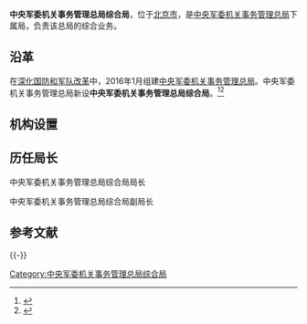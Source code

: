 {{Expand|time=2017-02-20T03:49:25+00:00}}
{{Infobox PRCG
|color = darkgreen
|机构名称 = 中央军委机关事务管理总局综合局
|上级机构 = [[中央军委机关事务管理总局|中央军委机关事务管理总局]]
|机构类型 = 中央军委机关事务管理总局下属局
|军事级别 = 
|标志1 = China Emblem PLA.svg
|标志1说明 = [[中国人民解放军军徽|中国人民解放军军徽]]
|职位1 = 局长
|人员1 = 
|衔级1 = 
|职位2 = 
|人员2 =
|职位3 =
|人员3 =
|职位4 =
|人员4 =
|地址1 = [[北京市|北京市]]
|成立时间 = 2016年
|a=
|b=
|c=
|d=
|E=
|e=
}}

'''中央军委机关事务管理总局综合局'''，位于[[北京市|北京市]]，是[[中央军委机关事务管理总局|中央军委机关事务管理总局]]下属局，负责该总局的综合业务。

==沿革==
在[[深化国防和军队改革|深化国防和军队改革]]中，2016年1月组建[[中央军委机关事务管理总局|中央军委机关事务管理总局]]。中央军委机关事务管理总局新设'''中央军委机关事务管理总局综合局'''。<ref>{{Cite web |url=http://www.nhfpc.gov.cn/yzygj/s3593g/201603/fa3116cd386d4c7e983a8baddb5d8332.shtml |title=关于印发加强三级医院对口帮扶贫困县县级医院工作方案的通知，中华人民共和国国家卫生和计划生育委员会，2016年2月17日 |access-date=2016年9月16日 |archive-url=https://web.archive.org/web/20160325135442/http://www.nhfpc.gov.cn/yzygj/s3593g/201603/fa3116cd386d4c7e983a8baddb5d8332.shtml |archive-date=2016年3月25日 |dead-url=yes }}</ref><ref>{{Cite web |url=http://www.lawxp.com/statute/s1766008.html |title=国家卫生计生委、国务院扶贫办、国家中医药管理局、中央军委政治工作部、中央军委后勤保障部关于印发加强三级医院对口帮扶贫困县县级医院工作方案的通知，2016年2月17日 |accessdate=2016年9月16日 |archive-date=2016年10月9日 |archive-url=https://web.archive.org/web/20161009151635/http://www.lawxp.com/statute/s1766008.html |dead-url=no }}</ref>

==机构设置==

==历任局长==
{{col-begin}}
{{col-2}}
;中央军委机关事务管理总局综合局局长

{{col-2}}
;中央军委机关事务管理总局综合局副局长

{{col-end}}

== 参考文献 ==
{{Reflist}}

{{-}}
{{中华人民共和国军事小作品}}
{{中央军委|属}}

[[Category:中央军委机关事务管理总局综合局|Category:中央军委机关事务管理总局综合局]]